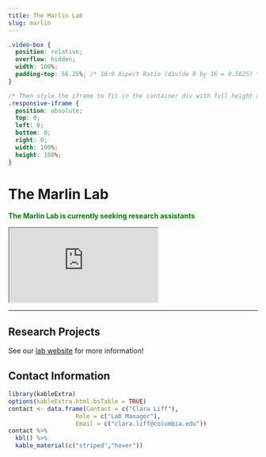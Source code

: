 ```yaml
---
title: The Marlin Lab
slug: marlin
---
```


```css
.video-box {
  position: relative;
  overflow: hidden;
  width: 100%;
  padding-top: 56.25%; /* 16:9 Aspect Ratio (divide 9 by 16 = 0.5625) */
}

/* Then style the iframe to fit in the container div with full height and width */
.responsive-iframe {
  position: absolute;
  top: 0;
  left: 0;
  bottom: 0;
  right: 0;
  width: 100%;
  height: 100%;
}
```

# The Marlin Lab

<span style="color:green">
**The Marlin Lab is currently seeking research assistants**
</span>

<div class="video-box">
  <iframe class="responsive-iframe" src="https://drive.google.com/file/d/1SP2okJBegHuGdfzn7UakxQBZY4tCErdp/preview"></iframe>
</div>

***

## Research Projects

See our [lab website](https://biancajonesmarlin.com/) for more information!

## Contact Information


```r
library(kableExtra)
options(kableExtra.html.bsTable = TRUE)
contact <- data.frame(Contact = c("Clara Liff"),
                   Role = c("Lab Manager"),
                   Email = c("clara.liff@columbia.edu"))
contact %>%
  kbl() %>%
  kable_material(c("striped","hover"))
                   
                   
```

